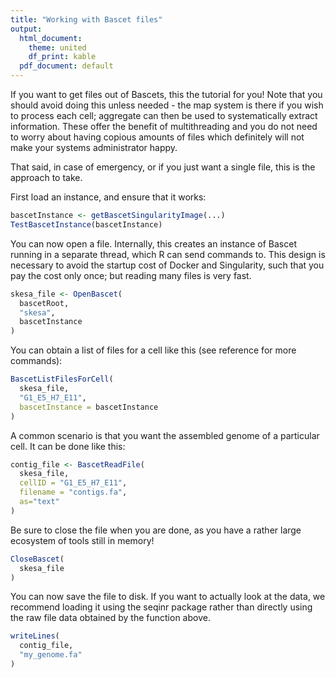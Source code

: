```yaml
---
title: "Working with Bascet files"
output:
  html_document:
    theme: united
    df_print: kable
  pdf_document: default
---
```


If you want to get files out of Bascets, this the tutorial for you! Note that
you should avoid doing this unless needed - the map system is there if you wish
to process each cell; aggregate can then be used to systematically extract information.
These offer the benefit of multithreading and you do not need to worry about having
copious amounts of files which definitely will not make your systems administrator happy.

That said, in case of emergency, or if you just want a single file, this is the
approach to take.

First load an instance, and ensure that it works:
```r
bascetInstance <- getBascetSingularityImage(...)
TestBascetInstance(bascetInstance)
```

You can now open a file. Internally, this creates an instance of Bascet running
in a separate thread, which R can send commands to. This design is necessary to
avoid the startup cost of Docker and Singularity, such that you pay the cost only
once; but reading many files is very fast.
```r
skesa_file <- OpenBascet(
  bascetRoot, 
  "skesa", 
  bascetInstance
)
```


You can obtain a list of files for a cell like this (see reference for more commands):
```r
BascetListFilesForCell(
  skesa_file, 
  "G1_E5_H7_E11", 
  bascetInstance = bascetInstance
)
```


A common scenario is that you want the assembled genome of a particular cell. It
can be done like this:
```r
contig_file <- BascetReadFile(
  skesa_file,
  cellID = "G1_E5_H7_E11", 
  filename = "contigs.fa",
  as="text"
)
```


Be sure to close the file when you are done, as you have a rather large ecosystem
of tools still in memory!
```r
CloseBascet(
  skesa_file
)
```

You can now save the file to disk. If you want to actually look at the data,
we recommend loading it using the seqinr package rather than directly using the
raw file data obtained by the function above.
```r
writeLines(
  contig_file, 
  "my_genome.fa"
)
```



